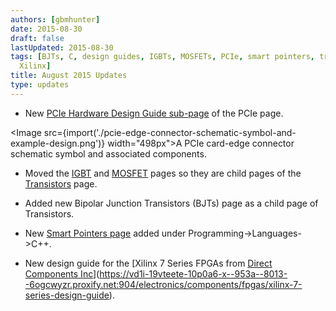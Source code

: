 ```yaml
---
authors: [gbmhunter]
date: 2015-08-30
draft: false
lastUpdated: 2015-08-30
tags: [BJTs, C, design guides, IGBTs, MOSFETs, PCIe, smart pointers, transistors,
  Xilinx]
title: August 2015 Updates
type: updates
---
```


* New [PCIe Hardware Design Guide sub-page](https://vd1i-19vteete-10p0a6-x--953a--8013--6ogcwyzr.proxify.net:904/electronics/communication-protocols/pci-express-pcie/pcie-hardware-design-guide) of the PCIe page.  


<Image src={import('./pcie-edge-connector-schematic-symbol-and-example-design.png')} width="498px">A PCIe card-edge connector schematic symbol and associated components.</Image>  

* Moved the [IGBT](/electronics/components/transistors/insulated-gate-bipolar-transistors-igbts/) and [MOSFET](/electronics/components/transistors/mosfets/) pages so they are child pages of the [Transistors](/electronics/components/transistors/) page.

* Added new Bipolar Junction Transistors (BJTs) page as a child page of Transistors.

* New [Smart Pointers page](https://vd1i-19vteete-10p0a6-x--953a--8013--6ogcwyzr.proxify.net:904/programming/languages/c-plus-plus/smart-pointers) added under Programming->Languages->C++.

* New design guide for the [Xilinx 7 Series FPGAs from [Direct Components Inc](http://www.directics.com/xilinx-fpga/)](https://vd1i-19vteete-10p0a6-x--953a--8013--6ogcwyzr.proxify.net:904/electronics/components/fpgas/xilinx-7-series-design-guide).
